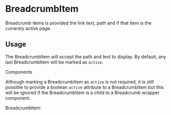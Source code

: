 

<Meta title="Components/Breadcrumb/BreadcrumbItem" component={BreadcrumbItem}></Meta>

# BreadcrumbItem

Breadcrumb items is provided the link text, path and if that item is the currently active page.

## Usage

The BreadcrumbItem will accept the path and text to display. By default, any last BreadcrumbItem
will be marked as `active`.

<Preview>
  <Story name="BreadcrumbItem/Active/False">
    <BreadcrumbItem href="#">Components</BreadcrumbItem>
  </Story>
</Preview>

Although marking a BreadcrumbItem as `active` is not required, it is still possible to provide a
boolean `active` attribute to a BreadcrumbItem but this will be ignored if the BreadcrumbItem is a
child to a Breadcrumb wrapper component.

<Preview>
  <Story name="Breadcrumb/Item/Active/True">
    <BreadcrumbItem active href="#">BreadcrumbItem</BreadcrumbItem>
  </Story>
</Preview>

<Props of={BreadcrumbItem} />
